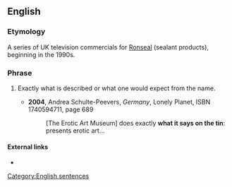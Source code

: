 ==English==

===Etymology===
A series of UK television commercials for [[w:Ronseal|Ronseal]] (sealant products), beginning in the 1990s.

===Phrase===
{{infl|en|phrase|head=[[what]] [[it]] [[says]] [[on]] [[the]] [[tin]]}}

# {{idiom|British}} Exactly what is described or what one would expect from the name.
#* '''2004''', Andrea Schulte-Peevers, ''Germany'', Lonely Planet, ISBN 1740594711, page 689
#*: [The Erotic Art Museum] does exactly '''what it says on the tin''': presents erotic art...

====External links====
* {{pedialite}}

[[Category:English sentences]]